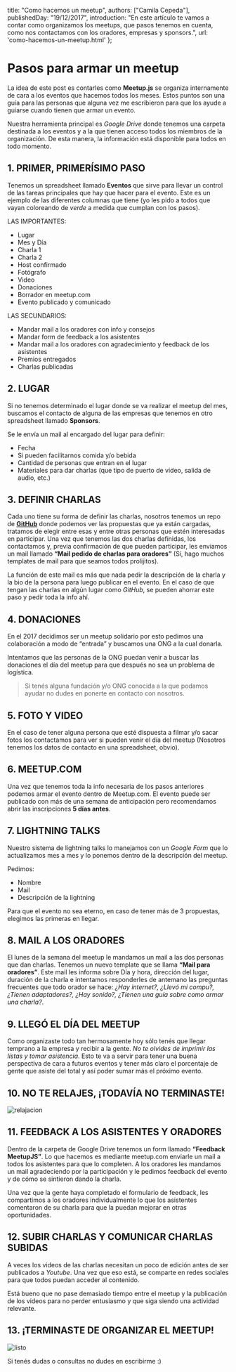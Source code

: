 title: "Como hacemos un meetup",
authors: ["Camila Cepeda"],
publishedDay: "19/12/2017",
introduction: "En este artículo te vamos a contar como organizamos los meetups, que pasos tenemos en cuenta, como nos contactamos con los oradores, empresas y sponsors.",
url: 'como-hacemos-un-meetup.html'
};

# Pasos para armar un meetup

La idea de este post es contarles como **Meetup.js** se organiza internamente de cara a los eventos que hacemos todos los meses. Estos puntos son una guía para las personas que alguna vez me escribieron para que los ayude a guiarse cuando tienen que armar un evento.

Nuestra herramienta principal es _Google Drive_ donde tenemos una carpeta destinada a los eventos y a la que tienen acceso todos los miembros de la organización. De esta manera, la información está disponible para todos en todo momento.

## 1. PRIMER, PRIMERÍSIMO PASO

Tenemos un spreadsheet llamado **Eventos** que sirve para llevar un control de las tareas principales que hay que hacer para el evento. Este es un ejemplo de las diferentes columnas que tiene (yo les pido a todos que vayan coloreando de _verde_ a medida que cumplan con los pasos).

LAS IMPORTANTES:

- Lugar
- Mes y Día
- Charla 1
- Charla 2
- Host confirmado
- Fotógrafo
- Video
- Donaciones
- Borrador en meetup.com
- Evento publicado y comunicado

LAS SECUNDARIOS:

- Mandar mail a los oradores con info y consejos
- Mandar form de feedback a los asistentes
- Mandar mail a los oradores con agradecimiento y feedback de los asistentes
- Premios entregados
- Charlas publicadas

## 2. LUGAR

Si no tenemos determinado el lugar donde se va realizar el meetup del mes, buscamos el contacto de alguna de las empresas que tenemos en otro spreadsheet llamado **Sponsors**.

Se le envía un mail al encargado del lugar para definir:

- Fecha
- Si pueden facilitarnos comida y/o bebida
- Cantidad de personas que entran en el lugar
- Materiales para dar charlas (que tipo de puerto de video, salida de audio, etc.)

## 3. DEFINIR CHARLAS

Cada uno tiene su forma de definir las charlas, nosotros tenemos un repo de **[GitHub](https://github.com/meetupjs-ar/charlas/issues)** donde podemos ver las propuestas que ya están cargadas, tratamos de elegir entre esas y entre otras personas que estén interesadas en participar. Una vez que tenemos las dos charlas definidas, los contactamos y, previa confirmación de que pueden participar, les enviamos un mail llamado **“Mail pedido de charlas para oradores”** (Sí, hago muchos templates de mail para que seamos todos prolijitos).

La función de este mail es más que nada pedir la descripción de la charla y la bio de la persona para luego publicar en el evento. En el caso de que tengan las charlas en algún lugar como _GitHub_, se pueden ahorrar este paso y pedir toda la info ahí.

## 4. DONACIONES

En el 2017 decidimos ser un meetup solidario por esto pedimos una colaboración a modo de “entrada” y buscamos una ONG a la cual donarla.

Intentamos que las personas de la ONG puedan venir a buscar las donaciones el día del meetup para que después no sea un problema de logística.

> Si tenés alguna fundación y/o ONG conocida a la que podamos ayudar no dudes en ponerte en contacto con nosotros.

## 5. FOTO Y VIDEO

En el caso de tener alguna persona que esté dispuesta a filmar y/o sacar fotos los contactamos para ver si pueden venir el día del meetup (Nosotros tenemos los datos de contacto en una spreadsheet, obvio).

## 6. MEETUP.COM

Una vez que tenemos toda la info necesaria de los pasos anteriores podemos armar el evento dentro de Meetup.com. El evento puede ser publicado con más de una semana de anticipación pero recomendamos abrir las inscripciones **5 días antes**.

## 7. LIGHTNING TALKS

Nuestro sistema de lightning talks lo manejamos con un _Google Form_ que lo actualizamos mes a mes y lo ponemos dentro de la descripción del meetup.

Pedimos:

- Nombre
- Mail
- Descripción de la lightning

Para que el evento no sea eterno, en caso de tener más de 3 propuestas, elegimos las primeras en llegar.

## 8. MAIL A LOS ORADORES

El lunes de la semana del meetup le mandamos un mail a las dos personas que dan charlas. Tenemos un nuevo template que se llama **“Mail para oradores”**. Este mail les informa sobre Día y hora, dirección del lugar, duración de la charla e intentamos responderles de antemano las preguntas frecuentes que todo orador se hace: _¿Hay internet?, ¿Llevó mi compu?, ¿Tienen adaptadores?, ¿Hay sonido?, ¿Tienen una guía sobre como armar una charla?_.

## 9. LLEGÓ EL DÍA DEL MEETUP

Como organizaste todo tan hermosamente hoy sólo tenés que llegar temprano a la empresa y recibir a la gente. _No te olvides de imprimir las listas y tomar asistencia_. Esto te va a servir para tener una buena perspectiva de cara a futuros eventos y tener más claro el porcentaje de gente que asiste del total y así poder sumar más el próximo evento.

## 10. NO TE RELAJES, ¡TODAVÍA NO TERMINASTE!

![relajacion](https://raw.githubusercontent.com/meetupjs-ar/blog-articles/master/02-como-hacemos-un-meetup/relajacion.gif)

## 11. FEEDBACK A LOS ASISTENTES Y ORADORES

Dentro de la carpeta de Google Drive tenemos un form llamado **“Feedback MeetupJS”**. Lo que hacemos es mediante meetup.com enviarle un mail a todos los asistentes para que lo completen. A los oradores les mandamos un mail agradeciendo por la participación y le pedimos feedback del evento y de cómo se sintieron dando la charla.

Una vez que la gente haya completado el formulario de feedback, les compartimos a los oradores individualmente lo que los asistentes comentaron de su charla para que la puedan mejorar en otras oportunidades.

## 12. SUBIR CHARLAS Y COMUNICAR CHARLAS SUBIDAS

A veces los videos de las charlas necesitan un poco de edición antes de ser publicados a _Youtube_. Una vez que eso está, se comparte en redes sociales para que todos puedan acceder al contenido.

Está bueno que no pase demasiado tiempo entre el meetup y la publicación de los videos para no perder entusiasmo y que siga siendo una actividad relevante.

## 13. ¡TERMINASTE DE ORGANIZAR EL MEETUP!

![listo](https://raw.githubusercontent.com/meetupjs-ar/blog-articles/master/02-como-hacemos-un-meetup/listo.gif)

Si tenés dudas o consultas no dudes en escribirme :)
